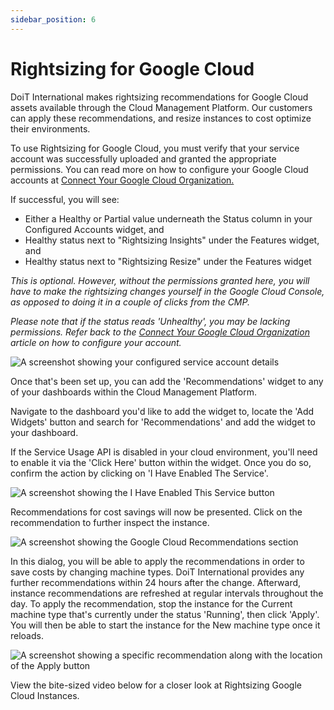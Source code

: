 ```yaml
---
sidebar_position: 6
---
```


# Rightsizing for Google Cloud

DoiT International makes rightsizing recommendations for Google Cloud assets available through the Cloud Management Platform. Our customers can apply these recommendations, and resize instances to cost optimize their environments.

To use Rightsizing for Google Cloud, you must verify that your service account was successfully uploaded and granted the appropriate permissions. You can read more on how to configure your Google Cloud accounts at [Connect Your Google Cloud Organization.](../google-cloud/connect-google-cloud-service-account.mdx)

If successful, you will see:

- Either a Healthy or Partial value underneath the Status column in your Configured Accounts widget, and
- Healthy status next to "Rightsizing Insights" under the Features widget, and
- Healthy status next to "Rightsizing Resize" under the Features widget

_This is optional. However, without the permissions granted here, you will have to make the rightsizing changes yourself in the Google Cloud Console, as opposed to doing it in a couple of clicks from the CMP._

_Please note that if the status reads 'Unhealthy', you may be lacking permissions. Refer back to the_ [_Connect Your Google Cloud Organization_](../google-cloud/connect-google-cloud-service-account.mdx) _article on how to configure your account._

![A screenshot showing your configured service account details](../.gitbook/assets/cmp-rightsizing-1.png)

Once that's been set up, you can add the 'Recommendations' widget to any of your dashboards within the Cloud Management Platform.

Navigate to the dashboard you'd like to add the widget to, locate the 'Add Widgets' button and search for 'Recommendations' and add the widget to your dashboard.

If the Service Usage API is disabled in your cloud environment, you'll need to enable it via the 'Click Here' button within the widget. Once you do so, confirm the action by clicking on 'I Have Enabled The Service'.

![A screenshot showing the I Have Enabled This Service button](../.gitbook/assets/cmp-recommendations-4.png)

Recommendations for cost savings will now be presented. Click on the recommendation to further inspect the instance.

![A screenshot showing the Google Cloud Recommendations section](../.gitbook/assets/cmp-recommendations-3.png)

In this dialog, you will be able to apply the recommendations in order to save costs by changing machine types. DoiT International provides any further recommendations within 24 hours after the change. Afterward, instance recommendations are refreshed at regular intervals throughout the day. To apply the recommendation, stop the instance for the Current machine type that's currently under the status 'Running', then click 'Apply'. You will then be able to start the instance for the New machine type once it reloads.

![A screenshot showing a specific recommendation along with the location of the Apply button](../.gitbook/assets/cmp-resize-instance.png)

View the bite-sized video below for a closer look at Rightsizing Google Cloud Instances.


<LoomEmbed id="cecfc1a7f3d84240a5be922e27c0ac56" />
